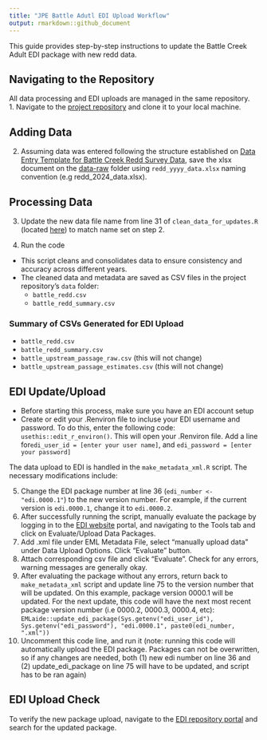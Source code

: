 ```yaml
---
title: "JPE Battle Adutl EDI Upload Workflow"
output: rmarkdown::github_document
---
```


This guide provides step-by-step instructions to update the Battle Creek Adult EDI package with new redd data. 

## Navigating to the Repository
All data processing and EDI uploads are managed in the same repository.  
1. Navigate to the [project repository](https://github.com/FlowWest/jpe-battle-adult-edi) and clone it to your local machine.

## Adding Data
2. Assuming data was entered following the structure established on [Data Entry Template for Battle Creek Redd Survey Data](https://github.com/SRJPE/jpe-battle-adult-edi/blob/dec-2024-updates/data-raw/data_input_instructions.md), save the xlsx document on the [data-raw](https://github.com/SRJPE/jpe-battle-adult-edi/tree/main/data-raw) folder using `redd_yyyy_data.xlsx` naming convention (e.g redd_2024_data.xlsx).

## Processing Data
3. Update the new data file name from line 31 of `clean_data_for_updates.R` (located [here](https://github.com/SRJPE/jpe-battle-adult-edi/blob/dec-2024-updates/data-raw/clean_data_for_updates.R)) to match name set on step 2.
  
4. Run the code
 - This script cleans and consolidates data to ensure consistency and accuracy across different years.
 - The cleaned data and metadata are saved as CSV files in the project repository’s `data` folder:
     - `battle_redd.csv`
     - `battle_redd_summary.csv`

### Summary of CSVs Generated for EDI Upload
- `battle_redd.csv`
- `battle_redd_summary.csv`
- `battle_upstream_passage_raw.csv` (this will not change)
- `battle_upstream_passage_estimates.csv` (this will not change)

## EDI Update/Upload
  - Before starting this process, make sure you have an EDI account setup
  - Create or edit your .Renviron file to incluse your EDI username and password. To do this, enter the following code: `usethis::edit_r_environ()`. This will open your .Renviron file. Add a line for` edi_user_id = [enter your user name]`, and `edi_password = [enter your password]`
  
The data upload to EDI is handled in the `make_metadata_xml.R` script. The necessary modifications include:

5. Change the EDI package number at line 36 (`edi_number <- "edi.0000.1"`) to the new version number. For example, if the current version is `edi.0000.1`, change it to `edi.0000.2`.
2. After successfully running the script, manually evaluate the package by logging in to the [EDI website](https://portal.edirepository.org/nis/login.jsp) portal, and navigating to the Tools tab and click on Evaluate/Upload Data Packages. 
6. Add .xml file under EML Metadata File, select "manually upload data" under Data Upload Options. Click "Evaluate" button.
7. Attach corresponding csv file and click "Evaluate". Check for any errors, warning messages are generally okay.
8. After evaluating the package without any errors, return back to `make_metadata_xml` script and update line 75 to the version number that will be updated. On this example, package version 0000.1 will be updated. For the next update, this code will have the next most recent package version number (i.e 0000.2, 0000.3, 0000.4, etc): `EMLaide::update_edi_package(Sys.getenv("edi_user_id"), Sys.getenv("edi_password"), "edi.0000.1", paste0(edi_number, ".xml"))`
9. Uncomment this code line, and run it (note: running this code will automatically upload the EDI package. Packages can not be overwritten, so if any changes are needed, both (1) new edi number on line 36 and (2) update_edi_package on line 75 will have to be updated, and script has to be ran again)

## EDI Upload Check
To verify the new package upload, navigate to the [EDI repository portal](https://portal.edirepository.org/nis/home.jsp) and search for the updated package.
